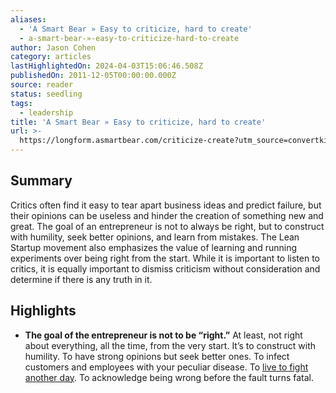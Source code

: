 ```yaml
---
aliases:
  - 'A Smart Bear » Easy to criticize, hard to create'
  - a-smart-bear-»-easy-to-criticize-hard-to-create
author: Jason Cohen
category: articles
lastHighlightedOn: 2024-04-03T15:06:46.508Z
publishedOn: 2011-12-05T00:00:00.000Z
source: reader
status: seedling
tags:
  - leadership
title: 'A Smart Bear » Easy to criticize, hard to create'
url: >-
  https://longform.asmartbear.com/criticize-create?utm_source=convertkit&utm_medium=email&utm_campaign=asmartbear_newsletter
---
```

## Summary

Critics often find it easy to tear apart business ideas and predict failure, but their opinions can be useless and hinder the creation of something new and great. The goal of an entrepreneur is not to always be right, but to construct with humility, seek better opinions, and learn from mistakes. The Lean Startup movement also emphasizes the value of learning and running experiments over being right from the start. While it is important to listen to critics, it is equally important to dismiss criticism without consideration and determine if there is any truth in it.

## Highlights

- **The goal of the entrepreneur is not to be “right.”** At least, not right about everything, all the time, from the very start.
  It’s to construct with humility. To have strong opinions but seek better ones. To infect customers and employees with your peculiar disease. To [live to fight another day](https://blog.asmartbear.com/underbelly-what-haughty-startup-bloggers-dont-tell-you.html?utm_source=longform.asmartbear.com&utm_campaign=longform.asmartbear.com&utm_medium=post). To acknowledge being wrong before the fault turns fatal.

